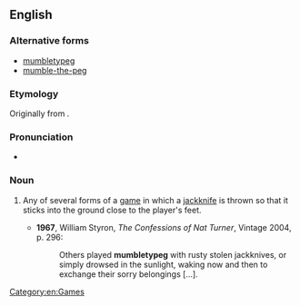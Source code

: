 ==English==
{{wikipedia}}

===Alternative forms===
* [[mumbletypeg]]
* [[mumble-the-peg]]

===Etymology===
Originally from {{compound|mumble|the|peg}}.

===Pronunciation===
* {{a|UK}} {{IPA|/ˈmʌmb(ə)ltiˌpɛɡ/}}

===Noun===
{{en-noun|-}}

# {{context|US|lang=en}} Any of several forms of a [[game]] in which a [[jackknife]] is thrown so that it sticks into the ground close to the player's feet.
#* '''1967''', William Styron, ''The Confessions of Nat Turner'', Vintage 2004, p. 296:
#*: Others played '''mumbletypeg''' with rusty stolen jackknives, or simply drowsed in the sunlight, waking now and then to exchange their sorry belongings [...].

[[Category:en:Games]]